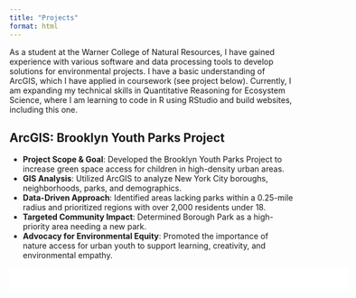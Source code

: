 ```yaml
---
title: "Projects"
format: html
---
```


As a student at the Warner College of Natural Resources, I have gained experience with various software and data processing tools to develop solutions for environmental projects. I have a basic understanding of ArcGIS, which I have applied in coursework (see project below). Currently, I am expanding my technical skills in Quantitative Reasoning for Ecosystem Science, where I am learning to code in R using RStudio and build websites, including this one.

## ArcGIS: Brooklyn Youth Parks Project

-   **Project Scope & Goal**: Developed the Brooklyn Youth Parks Project to increase green space access for children in high-density urban areas.
-   **GIS Analysis**: Utilized ArcGIS to analyze New York City boroughs, neighborhoods, parks, and demographics.
-   **Data-Driven Approach**: Identified areas lacking parks within a 0.25-mile radius and prioritized regions with over 2,000 residents under 18.
-   **Targeted Community Impact**: Determined Borough Park as a high-priority area needing a new park.
-   **Advocacy for Environmental Equity**: Promoted the importance of nature access for urban youth to support learning, creativity, and environmental empathy.![]()

![](docs/img/brooklyn-youth_parks-project.pdf){width="600" height="40"}
